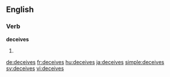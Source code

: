 ==English==

===Verb===
'''deceives'''

# {{en-third-person singular of|deceive}}

[[de:deceives]]
[[fr:deceives]]
[[hu:deceives]]
[[ja:deceives]]
[[simple:deceives]]
[[sv:deceives]]
[[vi:deceives]]
